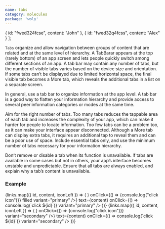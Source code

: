 ```yaml
---
name: tabs
category: molecules
package: 'woly'
---
```



  {
    id: "fwed324fcse",
    content: "John"
  },
  {
    id: "fwed32q4fcss",
    content: "Alex"
  }
];

`Tabs` organize and allow navigation between groups of content that are related and at the same level of hierarchy.
A TabBarar appears at the top (rarely bottom) of an app screen and lets people quickly switch among different sections of an app.
A tab bar may contain any number of tabs, but the number of visible tabs varies based on the device size and orientation. 
If some tabs can’t be displayed due to limited horizontal space, the final visible tab becomes a More tab, which reveals the additional tabs in a list on a separate screen.

In general, use a tab bar to organize information at the app level. 
A tab bar is a good way to flatten your information hierarchy and provide access to several peer information categories or modes at the same time.

Aim for the right number of tabs. Too many tabs reduces the tappable area of each tab and increases the complexity of your app, which can make it harder for people to locate information. 
Too few tabs can be a problem too, as it can make your interface appear disconnected. Although a More tab can display extra tabs, it requires an additional tap to reveal them and can be a poor use of space. 
Include essential tabs only, and use the minimum number of tabs necessary for your information hierarchy. 

Don’t remove or disable a tab when its function is unavailable. 
If tabs are available in some cases but not in others, your app’s interface becomes unstable and unpredictable. 
Ensure that all tabs are always enabled, and explain why a tab’s content is unavailable. 

### Example

<Playground>
  <block.L style={{width:"1200px"}}>
    <TabContainer variant="primary">
      {links.map(({ id, content, iconLeft }) => (
        <TabList
          key={id}
          href={`#${id}`}
          iconLeft={iconLeft}
          iconRight={
            <ButtonIcon 
              icon={<IconClose />} 
              onClick={() => {console.log("click icon")}}  
              filled
              variant="primary" 
            />}
          text={content}
          onClick={() => console.log(`click ${id}`)}
          variant="primary"
        />
      ))}
    </TabContainer>
  </block.L>
</Playground>

<Playground>
  <block.L style={{width:"1200px"}}>
    <TabContainer variant="secondary">
      {links.map(({ id, content, iconLeft }) => (
        <TabList
          key={id}
          href={`#${id}`}
          iconLeft={iconLeft}
          iconRight={
            <ButtonIcon 
              icon={<IconClose />} 
              onClick={() => {console.log("click icon")}}  
              variant="secondary" 
            />}
          text={content}
          onClick={() => console.log(`click ${id}`)}
          variant="secondary"
        />
      ))}
    </TabContainer>
  </block.L>
</Playground>
